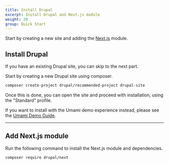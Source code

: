 ```yaml
---
title: Install Drupal
excerpt: Install Drupal and Next.js module
weight: 20
group: Quick Start
---
```


Start by creating a new site and adding the [Next.js](https://drupal.org/project/next) module.

## Install Drupal

<Callout>

If you have an existing Drupal site, you can skip to the next part.

</Callout>

Start by creating a new Drupal site using composer.

```sh
composer create-project drupal/recommended-project drupal-site
```

Once this is done, you can open the site and proceed with installation, using the "Standard" profile.

If you want to install with the Umami demo experience instead, please see the <a href="/guides/umami-demo">Umami Demo Guide</a>.

---

## Add Next.js module

Run the following command to install the Next.js module and dependencies.

```sh
composer require drupal/next
```
